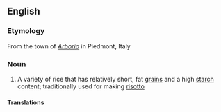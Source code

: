 ==English==

===Etymology===
From the town of ''[[Arborio]]'' in Piedmont, Italy

===Noun===
{{wikipedia}}
{{en-noun|head=[[Arborio|arborio]] [[rice]]|-}}

# A variety of rice that has relatively short, fat [[grain]]s and a high [[starch]] content; traditionally used for making [[risotto]]

====Translations====
{{trans-see|arborio}}